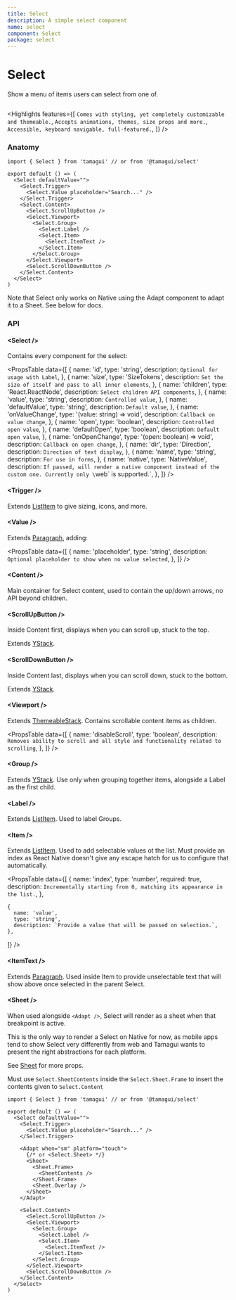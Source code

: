 ```yaml
---
title: Select
description: A simple select component
name: select
component: Select
package: select
---
```


# Select

<Description>Show a menu of items users can select from one of.</Description>

<HeroContainer>
  <SelectDemo />
</HeroContainer>

```tsx hero template=Select

```

<Highlights
  features={[
    `Comes with styling, yet completely customizable and themeable.`,
    `Accepts animations, themes, size props and more.`,
    `Accessible, keyboard navigable, full-featured.`,
  ]}
/>

### Anatomy

```tsx
import { Select } from 'tamagui' // or from '@tamagui/select'

export default () => (
  <Select defaultValue="">
    <Select.Trigger>
      <Select.Value placeholder="Search..." />
    </Select.Trigger>
    <Select.Content>
      <Select.ScrollUpButton />
      <Select.Viewport>
        <Select.Group>
          <Select.Label />
          <Select.Item>
            <Select.ItemText />
          </Select.Item>
        </Select.Group>
      </Select.Viewport>
      <Select.ScrollDownButton />
    </Select.Content>
  </Select>
)
```

<Notice>
  Note that Select only works on Native using the Adapt component to adapt it to a Sheet.
  See below for docs.
</Notice>

### API

#### &lt;Select /&gt;

Contains every component for the select:

<PropsTable
  data={[
    {
      name: 'id',
      type: 'string',
      description: `Optional for usage with Label`,
    },
    {
      name: 'size',
      type: 'SizeTokens',
      description: `Set the size of itself and pass to all inner elements`,
    },
    {
      name: 'children',
      type: 'React.ReactNode',
      description: `Select children API components`,
    },
    {
      name: 'value',
      type: 'string',
      description: `Controlled value`,
    },
    {
      name: 'defaultValue',
      type: 'string',
      description: `Default value`,
    },
    {
      name: 'onValueChange',
      type: '(value: string) => void',
      description: `Callback on value change`,
    },
    {
      name: 'open',
      type: 'boolean',
      description: `Controlled open value`,
    },
    {
      name: 'defaultOpen',
      type: 'boolean',
      description: `Default open value`,
    },
    {
      name: 'onOpenChange',
      type: '(open: boolean) => void',
      description: `Callback on open change`,
    },
    {
      name: 'dir',
      type: 'Direction',
      description: `Direction of text display`,
    },
    {
      name: 'name',
      type: 'string',
      description: `For use in forms`,
    },
    {
      name: 'native',
      type: 'NativeValue',
      description: `If passed, will render a native component instead of the custom one. Currently only \`web\` is supported.`,
    },
  ]}
/>

#### &lt;Trigger /&gt;

Extends [ListItem](/docs/components/list-item) to give sizing, icons, and more.

#### &lt;Value /&gt;

Extends [Paragraph](/docs/components/text), adding:

<PropsTable
  data={[
    {
      name: 'placeholder',
      type: 'string',
      description: `Optional placeholder to show when no value selected`,
    },
  ]}
/>

#### &lt;Content /&gt;

Main container for Select content, used to contain the up/down arrows, no API beyond children.

#### &lt;ScrollUpButton /&gt;

Inside Content first, displays when you can scroll up, stuck to the top.

Extends [YStack](/docs/components/stacks).

#### &lt;ScrollDownButton /&gt;

Inside Content last, displays when you can scroll down, stuck to the bottom.

Extends [YStack](/docs/components/stacks).

#### &lt;Viewport /&gt;

Extends [ThemeableStack](/docs/components/stacks#themeablestack). Contains scrollable content items as children.

<PropsTable
  data={[
    {
      name: 'disableScroll',
      type: 'boolean',
      description: `Removes ability to scroll and all style and functionality related to scrolling`,
    },
  ]}
/>

#### &lt;Group /&gt;

Extends [YStack](/docs/components/stacks). Use only when grouping together items, alongside a Label as the first child.

#### &lt;Label /&gt;

Extends [ListItem](/docs/components/list-item). Used to label Groups.

#### &lt;Item /&gt;

Extends [ListItem](/docs/components/list-item). Used to add selectable values ot the list. Must provide an index as React Native doesn't give any escape hatch for us to configure that automatically.

<PropsTable
  data={[
    {
      name: 'index',
      type: 'number',
      required: true,
      description: `Incrementally starting from 0, matching its appearance in the list.`,
    },

    {
      name: 'value',
      type: 'string',
      description: `Provide a value that will be passed on selection.`,
    },

]}
/>

#### &lt;ItemText /&gt;

Extends [Paragraph](/docs/components/text). Used inside Item to provide unselectable text that will show above once selected in the parent Select.

#### &lt;Sheet /&gt;

When used alongside `<Adapt />`, Select will render as a sheet when that breakpoint is active.

This is the only way to render a Select on Native for now, as mobile apps tend to show Select very differently from web and Tamagui wants to present the right abstractions for each platform.

See [Sheet](/docs/components/sheet) for more props.

Must use `Select.SheetContents` inside the `Select.Sheet.Frame` to insert the contents given to `Select.Content`

```tsx
import { Select } from 'tamagui' // or from '@tamagui/select'

export default () => (
  <Select defaultValue="">
    <Select.Trigger>
      <Select.Value placeholder="Search..." />
    </Select.Trigger>

    <Adapt when="sm" platform="touch">
      {/* or <Select.Sheet> */}
      <Sheet>
        <Sheet.Frame>
          <SheetContents />
        </Sheet.Frame>
        <Sheet.Overlay />
      </Sheet>
    </Adapt>

    <Select.Content>
      <Select.ScrollUpButton />
      <Select.Viewport>
        <Select.Group>
          <Select.Label />
          <Select.Item>
            <Select.ItemText />
          </Select.Item>
        </Select.Group>
      </Select.Viewport>
      <Select.ScrollDownButton />
    </Select.Content>
  </Select>
)
```
